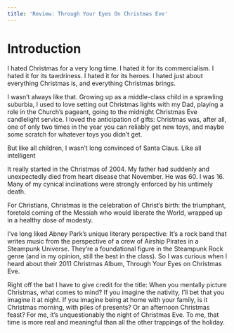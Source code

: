 ```yaml
---
title: 'Review: Through Your Eyes On Christmas Eve'
---
```


# Introduction

I hated Christmas for a very long time. I hated it for its commercialism. I hated it for its tawdriness. I hated it for its heroes. I hated just about everything Christmas is, and everything Christmas brings.

I wasn't always like that. Growing up as a middle-class child in a sprawling suburbia, I used to love setting out Christmas lights with my Dad, playing a role in the Church's pageant, going to the midnight Christmas Eve candlelight service. I loved the anticipation of gifts: Christmas was, after all, one of only two times in the year you can reliably get new toys, and maybe some scratch for whatever toys you didn't get.

But like all children, I wasn't long convinced of Santa Claus.  Like all intelligent 

It really started in the Christmas of 2004.  My father had suddenly and unexpectedly died from heart disease that November. He was 60.  I was 16.  Many of my cynical inclinations were strongly enforced by his untimely death.

For Christians, Christmas is the celebration of Christ's birth: the triumphant, foretold coming of the Messiah who would liberate the World, wrapped up in a healthy dose of modesty.

I've long liked Abney Park's unique literary perspective: It's a rock band that writes music from the perspective of a crew of Airship Pirates in a Steampunk Universe.  They're a foundational figure in the Steampunk Rock genre (and in my opinion, still the best in the class).  So I was curious when I heard about their 2011 Christmas Album, Through Your Eyes on Christmas Eve.

Right off the bat I have to give credit for the title:  When you mentally picture Christmas, what comes to mind?  If you imagine the nativity, I'll bet that you imagine it at night. If you imagine being at home with your family, is it Christmas morning, with piles of presents?  Or an afternoon Christmas feast?  For me, it's unquestionably the night of Christmas Eve.  To me, that time is more real and meaningful than all the other trappings of the holiday.
